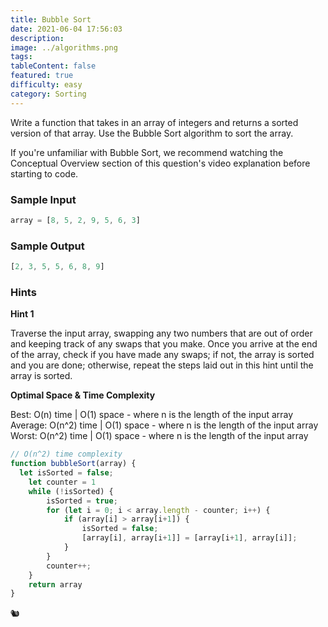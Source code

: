 ```yaml
---
title: Bubble Sort
date: 2021-06-04 17:56:03
description:
image: ../algorithms.png
tags:
tableContent: false
featured: true
difficulty: easy
category: Sorting
---
```


Write a function that takes in an array of integers and returns a sorted version of that array. Use the Bubble Sort algorithm to sort the array.

If you're unfamiliar with Bubble Sort, we recommend watching the Conceptual Overview section of this question's video explanation before starting to code.

### Sample Input

```js
array = [8, 5, 2, 9, 5, 6, 3]
```

### Sample Output

```js
[2, 3, 5, 5, 6, 8, 9]
```

### Hints

**Hint 1**

Traverse the input array, swapping any two numbers that are out of order and keeping track of any swaps that you make. Once you arrive at the end of the array, check if you have made any swaps; if not, the array is sorted and you are done; otherwise, repeat the steps laid out in this hint until the array is sorted.

**Optimal Space & Time Complexity**

Best: O(n) time | O(1) space - where n is the length of the input array Average: O(n^2) time | O(1) space - where n is the length of the input array Worst: O(n^2) time | O(1) space - where n is the length of the input array

```js
// O(n^2) time complexity
function bubbleSort(array) {
  let isSorted = false;
	let counter = 1
	while (!isSorted) {
		isSorted = true;
		for (let i = 0; i < array.length - counter; i++) {
			if (array[i] > array[i+1]) {
				isSorted = false;
				[array[i], array[i+1]] = [array[i+1], array[i]];
			}
		}
		counter++;
	}
	return array
}
```

🐿
